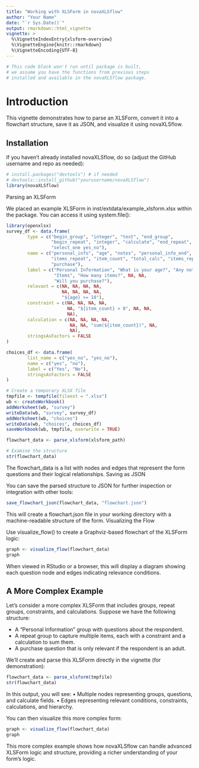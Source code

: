 ```yaml
---
title: "Working with XLSForm in novaXLSflow"
author: "Your Name"
date: "`r Sys.Date()`"
output: rmarkdown::html_vignette
vignette: >
  %\VignetteIndexEntry{xlsform-overview}
  %\VignetteEngine{knitr::rmarkdown}
  %\VignetteEncoding{UTF-8}
---
```


```r
# This code block won't run until package is built,
# we assume you have the functions from previous steps
# installed and available in the novaXLSflow package.

```

# Introduction

This vignette demonstrates how to parse an XLSForm, convert it into a flowchart structure,
save it as JSON, and visualize it using novaXLSflow.

## Installation

If you haven’t already installed novaXLSflow, do so (adjust the GitHub username and repo as needed):

```r
# install.packages("devtools") # if needed
# devtools::install_github("yourusername/novaXLSflow")
library(novaXLSflow)
```


Parsing an XLSForm

We placed an example XLSForm in inst/extdata/example_xlsform.xlsx within the package.
You can access it using system.file():

```r
library(openxlsx)
survey_df <- data.frame(
        type = c("begin_group", "integer", "text", "end_group",
                 "begin_repeat", "integer", "calculate", "end_repeat",
                 "select_one yes_no"),
        name = c("personal_info", "age", "notes", "personal_info_end",
                 "items_repeat", "item_count", "total_calc", "items_repeat_end",
                 "purchase"),
        label = c("Personal Information", "What is your age?", "Any notes?", NA,
                  "Items", "How many items?", NA, NA,
                  "Will you purchase?"),
        relevant = c(NA, NA, NA, NA,
                     NA, NA, NA, NA,
                     "${age} >= 18"),
        constraint = c(NA, NA, NA, NA,
                       NA, "${item_count} > 0", NA, NA,
                       NA),
        calculation = c(NA, NA, NA, NA,
                        NA, NA, "sum(${item_count})", NA,
                        NA),
        stringsAsFactors = FALSE
)

choices_df <- data.frame(
        list_name = c("yes_no", "yes_no"),
        name = c("yes", "no"),
        label = c("Yes", "No"),
        stringsAsFactors = FALSE
)

# Create a temporary XLSX file
tmpfile <- tempfile(fileext = ".xlsx")
wb <- createWorkbook()
addWorksheet(wb, "survey")
writeData(wb, "survey", survey_df)
addWorksheet(wb, "choices")
writeData(wb, "choices", choices_df)
saveWorkbook(wb, tmpfile, overwrite = TRUE)

flowchart_data <- parse_xlsform(xlsform_path)

# Examine the structure
str(flowchart_data)
```


The flowchart_data is a list with nodes and edges that represent the form questions and their logical relationships.
Saving as JSON

You can save the parsed structure to JSON for further inspection or integration with other tools:

```r
save_flowchart_json(flowchart_data, "flowchart.json")
```


This will create a flowchart.json file in your working directory with a machine-readable structure of the form.
Visualizing the Flow

Use visualize_flow() to create a Graphviz-based flowchart of the XLSForm logic:

```r
graph <- visualize_flow(flowchart_data)
graph
```


When viewed in RStudio or a browser, this will display a diagram showing each question node and edges indicating relevance conditions.

## A More Complex Example

Let's consider a more complex XLSForm that includes groups, repeat groups, constraints, and calculations. Suppose we have the following structure:

- A "Personal Information" group with questions about the respondent.
- A repeat group to capture multiple items, each with a constraint and a calculation to sum them.
- A purchase question that is only relevant if the respondent is an adult.

We'll create and parse this XLSForm directly in the vignette (for demonstration):

```r

flowchart_data <- parse_xlsform(tmpfile)
str(flowchart_data)
```

In this output, you will see:
•	Multiple nodes representing groups, questions, and calculate fields.
•	Edges representing relevant conditions, constraints, calculations, and hierarchy.

You can then visualize this more complex form:

```r
graph <- visualize_flow(flowchart_data)
graph
```

This more complex example shows how novaXLSflow can handle advanced XLSForm logic and structure, providing a richer understanding of your form’s logic.
